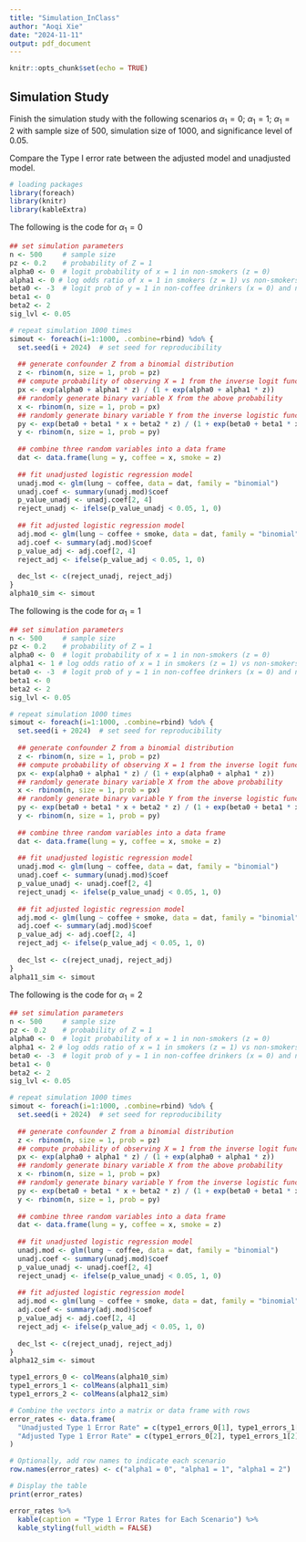 ```yaml
---
title: "Simulation_InClass"
author: "Aoqi Xie"
date: "2024-11-11"
output: pdf_document
---
```


```r
knitr::opts_chunk$set(echo = TRUE)
```

## Simulation Study
Finish the simulation study with the following scenarios $\alpha_1=0$; $\alpha_1 = 1$; $\alpha_1 = 2$ with sample size of 500, simulation size of 1000, and significance level of 0.05.

Compare the Type I error rate between the adjusted model and unadjusted model.

```r
# loading packages
library(foreach)
library(knitr)
library(kableExtra)
```

The following is the code for $\alpha_1=0$
```r
## set simulation parameters
n <- 500     # sample size
pz <- 0.2    # probability of Z = 1
alpha0 <- 0  # logit probability of x = 1 in non-smokers (z = 0)    
alpha1 <- 0 # log odds ratio of x = 1 in smokers (z = 1) vs non-smokers
beta0 <- -3  # logit prob of y = 1 in non-coffee drinkers (x = 0) and non-smokers (z = 0)
beta1 <- 0       
beta2 <- 2
sig_lvl <- 0.05

# repeat simulation 1000 times
simout <- foreach(i=1:1000, .combine=rbind) %do% {
  set.seed(i + 2024)  # set seed for reproducibility
  
  ## generate confounder Z from a binomial distribution
  z <- rbinom(n, size = 1, prob = pz)
  ## compute probability of observing X = 1 from the inverse logit function
  px <- exp(alpha0 + alpha1 * z) / (1 + exp(alpha0 + alpha1 * z))
  ## randomly generate binary variable X from the above probability
  x <- rbinom(n, size = 1, prob = px)
  ## randomly generate binary variable Y from the inverse logistic function
  py <- exp(beta0 + beta1 * x + beta2 * z) / (1 + exp(beta0 + beta1 * x + beta2 * z))
  y <- rbinom(n, size = 1, prob = py)
  
  ## combine three random variables into a data frame 
  dat <- data.frame(lung = y, coffee = x, smoke = z)
  
  ## fit unadjusted logistic regression model
  unadj.mod <- glm(lung ~ coffee, data = dat, family = "binomial")
  unadj.coef <- summary(unadj.mod)$coef
  p_value_unadj <- unadj.coef[2, 4]
  reject_unadj <- ifelse(p_value_unadj < 0.05, 1, 0)
  
  ## fit adjusted logistic regression model
  adj.mod <- glm(lung ~ coffee + smoke, data = dat, family = "binomial")
  adj.coef <- summary(adj.mod)$coef
  p_value_adj <- adj.coef[2, 4]
  reject_adj <- ifelse(p_value_adj < 0.05, 1, 0)
  
  dec_lst <- c(reject_unadj, reject_adj)
}
alpha10_sim <- simout
```

The following is the code for $\alpha_1=1$
```r
## set simulation parameters
n <- 500     # sample size
pz <- 0.2    # probability of Z = 1
alpha0 <- 0  # logit probability of x = 1 in non-smokers (z = 0)    
alpha1 <- 1 # log odds ratio of x = 1 in smokers (z = 1) vs non-smokers
beta0 <- -3  # logit prob of y = 1 in non-coffee drinkers (x = 0) and non-smokers (z = 0)
beta1 <- 0       
beta2 <- 2
sig_lvl <- 0.05

# repeat simulation 1000 times
simout <- foreach(i=1:1000, .combine=rbind) %do% {
  set.seed(i + 2024)  # set seed for reproducibility
  
  ## generate confounder Z from a binomial distribution
  z <- rbinom(n, size = 1, prob = pz)
  ## compute probability of observing X = 1 from the inverse logit function
  px <- exp(alpha0 + alpha1 * z) / (1 + exp(alpha0 + alpha1 * z))
  ## randomly generate binary variable X from the above probability
  x <- rbinom(n, size = 1, prob = px)
  ## randomly generate binary variable Y from the inverse logistic function
  py <- exp(beta0 + beta1 * x + beta2 * z) / (1 + exp(beta0 + beta1 * x + beta2 * z))
  y <- rbinom(n, size = 1, prob = py)
  
  ## combine three random variables into a data frame 
  dat <- data.frame(lung = y, coffee = x, smoke = z)
  
  ## fit unadjusted logistic regression model
  unadj.mod <- glm(lung ~ coffee, data = dat, family = "binomial")
  unadj.coef <- summary(unadj.mod)$coef
  p_value_unadj <- unadj.coef[2, 4]
  reject_unadj <- ifelse(p_value_unadj < 0.05, 1, 0)
  
  ## fit adjusted logistic regression model
  adj.mod <- glm(lung ~ coffee + smoke, data = dat, family = "binomial")
  adj.coef <- summary(adj.mod)$coef
  p_value_adj <- adj.coef[2, 4]
  reject_adj <- ifelse(p_value_adj < 0.05, 1, 0)
  
  dec_lst <- c(reject_unadj, reject_adj)
}
alpha11_sim <- simout
```

The following is the code for $\alpha_1=2$
```r
## set simulation parameters
n <- 500     # sample size
pz <- 0.2    # probability of Z = 1
alpha0 <- 0  # logit probability of x = 1 in non-smokers (z = 0)    
alpha1 <- 2 # log odds ratio of x = 1 in smokers (z = 1) vs non-smokers
beta0 <- -3  # logit prob of y = 1 in non-coffee drinkers (x = 0) and non-smokers (z = 0)
beta1 <- 0       
beta2 <- 2
sig_lvl <- 0.05

# repeat simulation 1000 times
simout <- foreach(i=1:1000, .combine=rbind) %do% {
  set.seed(i + 2024)  # set seed for reproducibility
  
  ## generate confounder Z from a binomial distribution
  z <- rbinom(n, size = 1, prob = pz)
  ## compute probability of observing X = 1 from the inverse logit function
  px <- exp(alpha0 + alpha1 * z) / (1 + exp(alpha0 + alpha1 * z))
  ## randomly generate binary variable X from the above probability
  x <- rbinom(n, size = 1, prob = px)
  ## randomly generate binary variable Y from the inverse logistic function
  py <- exp(beta0 + beta1 * x + beta2 * z) / (1 + exp(beta0 + beta1 * x + beta2 * z))
  y <- rbinom(n, size = 1, prob = py)
  
  ## combine three random variables into a data frame 
  dat <- data.frame(lung = y, coffee = x, smoke = z)
  
  ## fit unadjusted logistic regression model
  unadj.mod <- glm(lung ~ coffee, data = dat, family = "binomial")
  unadj.coef <- summary(unadj.mod)$coef
  p_value_unadj <- unadj.coef[2, 4]
  reject_unadj <- ifelse(p_value_unadj < 0.05, 1, 0)
  
  ## fit adjusted logistic regression model
  adj.mod <- glm(lung ~ coffee + smoke, data = dat, family = "binomial")
  adj.coef <- summary(adj.mod)$coef
  p_value_adj <- adj.coef[2, 4]
  reject_adj <- ifelse(p_value_adj < 0.05, 1, 0)
  
  dec_lst <- c(reject_unadj, reject_adj)
}
alpha12_sim <- simout
```

```r
type1_errors_0 <- colMeans(alpha10_sim)
type1_errors_1 <- colMeans(alpha11_sim)
type1_errors_2 <- colMeans(alpha12_sim)

# Combine the vectors into a matrix or data frame with rows
error_rates <- data.frame(
  "Unadjusted Type 1 Error Rate" = c(type1_errors_0[1], type1_errors_1[1], type1_errors_2[1]),
  "Adjusted Type 1 Error Rate" = c(type1_errors_0[2], type1_errors_1[2], type1_errors_2[2])
)

# Optionally, add row names to indicate each scenario
row.names(error_rates) <- c("alpha1 = 0", "alpha1 = 1", "alpha1 = 2")

# Display the table
print(error_rates)

error_rates %>%
  kable(caption = "Type 1 Error Rates for Each Scenario") %>%
  kable_styling(full_width = FALSE)
```







